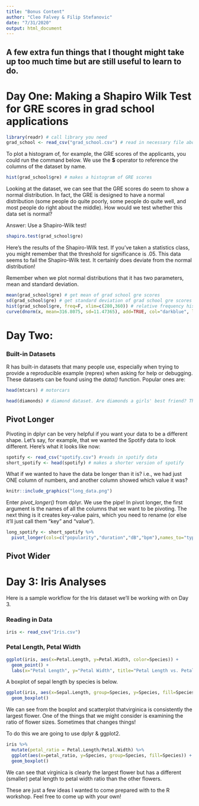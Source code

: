 ```yaml
---
title: "Bonus Content"
author: "Cleo Falvey & Filip Stefanovic"
date: "7/31/2020"
output: html_document
---
```


## A few extra fun things that I thought might take up too much time but are still useful to learn to do.

# Day One: Making a Shapiro Wilk Test for GRE scores in grad school applications

```r
library(readr) # call library you need
grad_school <- read_csv("grad_school.csv") # read in necessary file about graduate school
```


To plot a histogram of, for example, the GRE scores of the applicants, you could run the command below. We use the **$** operator to reference the columns of the dataset by name.

```r
hist(grad_school$gre) # makes a histogram of GRE scores
```

Looking at the dataset, we can see that the GRE scores do seem to show a normal distribution. In fact, the GRE is designed to have a normal distribution (some people do quite poorly, some people do quite well, and most people do right about the middle). How would we test whether this data set is normal?
  
  Answer: Use a Shapiro-Wilk test!
  
```r
shapiro.test(grad_school$gre)
```

Here's the results of the Shapiro-Wilk test. If you've taken a statistics class, you might remember that the threshold for significance is .05. This data seems to fail the Shapiro-Wilk test. It certainly does deviate from the normal distribution!
  
  Remember when we plot normal distributions that it has two parameters, mean and standard deviation.

```r
mean(grad_school$gre) # get mean of grad school gre scores
sd(grad_school$gre) # get standard deviation of grad school gre scores
hist(grad_school$gre, freq=F, xlim=c(280,360)) # relative frequency histogram with custom x axis limits
curve(dnorm(x, mean=316.8075, sd=11.47365), add=TRUE, col="darkblue", lwd=2) # curves a normal distribution atop a frequency histogram
```


# Day Two:

### Built-in Datasets

R has built-in datasets that many people use, especially when trying to provide a reproducible example (reprex) when asking for help or debugging. These datasets can be found using the _data()_ function. Popular ones are:

```r
head(mtcars) # motorcars
```

```r
head(diamonds) # diamond dataset. Are diamonds a girls' best friend? This girl doesn't love diamonds, especially blood ones.
```

## Pivot Longer

Pivoting in dplyr can be very helpful if you want your data to be a different shape. Let's say, for example, that we wanted the Spotify data to look different. Here's what it looks like now:

```r
spotify <- read_csv("spotify.csv") #reads in spotify data
short_spotify <- head(spotify) # makes a shorter version of spotify
```

What if we wanted to have the data be longer than it is? i.e., we had just ONE column of numbers, and another column showed which value it was?

```r
knitr::include_graphics("long_data.png")
```

Enter _pivot_longer()_ from dplyr. We use the pipe! In pivot longer, the first argument is the names of all the columns that we want to be pivoting. The next thing is it creates key-value pairs, which you need to rename (or else it'll just call them "key" and "value").

```r
long_spotify <- short_spotify %>%
  pivot_longer(cols=c("popularity","duration","dB","bpm"),names_to="type of metric", values_to="score")
```

## Pivot Wider

# Day 3: Iris Analyses

Here is a sample workflow for the Iris dataset we'll be working with on Day 3.

### Reading in Data

```r
iris <- read_csv("Iris.csv")
```

### Petal Length, Petal Width

```r
ggplot(iris, aes(x=Petal.Length, y=Petal.Width, color=Species)) +
  geom_point() +
  labs(x="Petal Length", y="Petal Width", title="Petal Length vs. Petal Width, Sorted by Species")
```


A boxplot of sepal length by species is below.

```r
ggplot(iris, aes(x=Sepal.Length, group=Species, y=Species, fill=Species)) +
  geom_boxplot()
```

We can see from the boxplot and scatterplot thatvirginica is consistently the largest flower. One of the things that we might consider is examining the ratio of flower sizes. Sometimes that changes things!

To do this we are going to use dplyr & ggplot2.

```r
iris %>%
  mutate(petal_ratio = Petal.Length/Petal.Width) %>%
  ggplot(aes(x=petal_ratio, y=Species, group=Species, fill=Species)) +
  geom_boxplot()
```

We can see that virginica is clearly the largest flower but has a different (smaller) petal length to petal width ratio than the other flowers.

These are just a few ideas I wanted to come prepared with to the R workshop. Feel free to come up with your own!